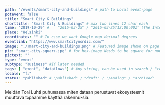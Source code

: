 ```yaml
---
path: "/events/smart-city-and-buildings" # path to Local event-page
potevent: false
title: "Smart City & Buildings"
shorttitle: "Smart City & Buildings" # max two lines 12 char each
time: "2019-10-29" # 	"2015-03-25" / "2015-03-25T12:00:00Z" (The International Standard)
place: "Helsinki"
coordinates: "" # In case we want Google map decimal degrees.
eventlink: "https://www.smartcitynordic.com/"
image: "./smart-city-and-buildings.png" # Featured image shown on page and listings. Save in same folder. Don't use svg.
pic: "smart-city-square.jpg" # for hex-image Needs to be square for now!
pictext: ""
type: "event"
subtype: "business" #If later needed
tags: [ "event", "dataflows"] # Any string, can be used in search / "related content"
locale: "fi"
status: "published" # "published" / "draft" / "pending" / "archived"
---
```

Meidän Toni Luhti puhumassa miten dataan perustuvat ekosysteemit muuttava tapaamme käyttää rakennuksia.
